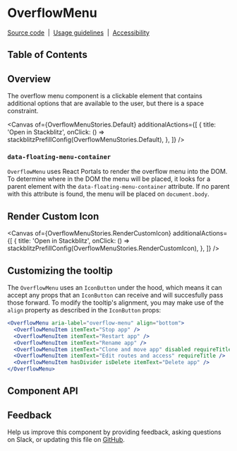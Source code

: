 
<Meta isTemplate />

# OverflowMenu

[Source code](https://github.com/carbon-design-system/carbon/tree/main/packages/react/src/components/OverflowMenu)
&nbsp;|&nbsp;
[Usage guidelines](https://www.carbondesignsystem.com/components/overflow-menu/usage)
&nbsp;|&nbsp;
[Accessibility](https://www.carbondesignsystem.com/components/overflow-menu/accessibility)

## Table of Contents

## Overview

The overflow menu component is a clickable element that contains additional
options that are available to the user, but there is a space constraint.

<Canvas
  of={OverflowMenuStories.Default}
  additionalActions={[
    {
      title: 'Open in Stackblitz',
      onClick: () => stackblitzPrefillConfig(OverflowMenuStories.Default),
    },
  ]}
/>

### `data-floating-menu-container`

`OverflowMenu` uses React Portals to render the overflow menu into the DOM. To
determine where in the DOM the menu will be placed, it looks for a parent
element with the `data-floating-menu-container` attribute. If no parent with
this attribute is found, the menu will be placed on `document.body`.

## Render Custom Icon

<Canvas
  of={OverflowMenuStories.RenderCustomIcon}
  additionalActions={[
    {
      title: 'Open in Stackblitz',
      onClick: () =>
        stackblitzPrefillConfig(OverflowMenuStories.RenderCustomIcon),
    },
  ]}
/>

## Customizing the tooltip

The `OverflowMenu` uses an `IconButton` under the hood, which means it can
accept any props that an `IconButton` can receive and will succesfully pass
those forward. To modify the tooltip's alignment, you may make use of the
`align` property as described in the `IconButton` props:

```jsx
<OverflowMenu aria-label="overflow-menu" align="bottom">
  <OverflowMenuItem itemText="Stop app" />
  <OverflowMenuItem itemText="Restart app" />
  <OverflowMenuItem itemText="Rename app" />
  <OverflowMenuItem itemText="Clone and move app" disabled requireTitle />
  <OverflowMenuItem itemText="Edit routes and access" requireTitle />
  <OverflowMenuItem hasDivider isDelete itemText="Delete app" />
</OverflowMenu>
```

## Component API

<ArgTypes />

## Feedback

Help us improve this component by providing feedback, asking questions on Slack,
or updating this file on
[GitHub](https://github.com/carbon-design-system/carbon/edit/main/packages/react/src/components/OverflowMenu/OverflowMenu.mdx).
